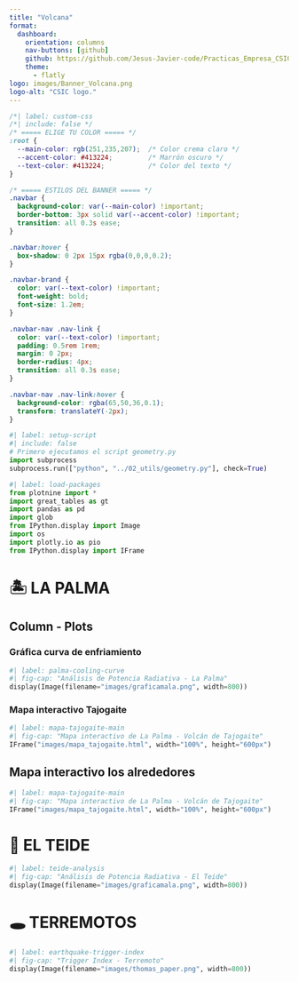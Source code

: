 ---
title: "Volcana"
format: 
  dashboard:
    orientation: columns
    nav-buttons: [github]
    github: https://github.com/Jesus-Javier-code/Practicas_Empresa_CSIC.git
    theme:
      - flatly
logo: images/Banner_Volcana.png
logo-alt: "CSIC logo."
---

```{css}
/*| label: custom-css
/*| include: false */
/* ===== ELIGE TU COLOR ===== */
:root {
  --main-color: rgb(251,235,207);  /* Color crema claro */
  --accent-color: #413224;         /* Marrón oscuro */
  --text-color: #413224;           /* Color del texto */
}

/* ===== ESTILOS DEL BANNER ===== */
.navbar {
  background-color: var(--main-color) !important;
  border-bottom: 3px solid var(--accent-color) !important;
  transition: all 0.3s ease;
}

.navbar:hover {
  box-shadow: 0 2px 15px rgba(0,0,0,0.2);
}

.navbar-brand {
  color: var(--text-color) !important;
  font-weight: bold;
  font-size: 1.2em;
}

.navbar-nav .nav-link {
  color: var(--text-color) !important;
  padding: 0.5rem 1rem;
  margin: 0 2px;
  border-radius: 4px;
  transition: all 0.3s ease;
}

.navbar-nav .nav-link:hover {
  background-color: rgba(65,50,36,0.1);
  transform: translateY(-2px);
}
```

```{python}
#| label: setup-script
#| include: false
# Primero ejecutamos el script geometry.py
import subprocess
subprocess.run(["python", "../02_utils/geometry.py"], check=True)
```
```{python}
#| label: load-packages
from plotnine import *
import great_tables as gt
import pandas as pd
import glob
from IPython.display import Image
import os
import plotly.io as pio
from IPython.display import IFrame
```


# 🏝️ LA PALMA
## Column - Plots
### Gráfica curva de enfriamiento
```{python}
#| label: palma-cooling-curve
#| fig-cap: "Análisis de Potencia Radiativa - La Palma"
display(Image(filename="images/graficamala.png", width=800))
```
### Mapa interactivo Tajogaite
```{python}
#| label: mapa-tajogaite-main
#| fig-cap: "Mapa interactivo de La Palma - Volcán de Tajogaite"
IFrame("images/mapa_tajogaite.html", width="100%", height="600px")
```

## Mapa interactivo los alrededores
```{python}
#| label: mapa-tajogaite-main
#| fig-cap: "Mapa interactivo de La Palma - Volcán de Tajogaite"
IFrame("images/mapa_tajogaite.html", width="100%", height="600px")
```

# 🌋 EL TEIDE

```{python}
#| label: teide-analysis
#| fig-cap: "Análisis de Potencia Radiativa - El Teide"
display(Image(filename="images/graficamala.png", width=800))
```

# 🕳️ TERREMOTOS

```{python}
#| label: earthquake-trigger-index
#| fig-cap: "Trigger Index - Terremoto"
display(Image(filename="images/thomas_paper.png", width=800))
```
